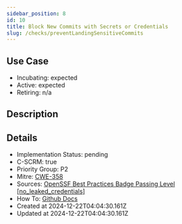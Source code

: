 ```yaml
---
sidebar_position: 8
id: 10
title: Block New Commits with Secrets or Credentials
slug: /checks/preventLandingSensitiveCommits
---
```


## Use Case
<!-- LEVELS:START -->
- Incubating: expected
- Active: expected
- Retiring: n/a
<!-- LEVELS:END -->

<!-- DESCRIPTION:START -->
## Description
<!-- DESCRIPTION:END -->

<!-- DETAILS:START -->
## Details
- Implementation Status: pending
- C-SCRM: true
- Priority Group: P2
- Mitre: [CWE-358](https://cwe.mitre.org/data/definitions/358.html)
- Sources: [OpenSSF Best Practices Badge Passing Level [no_leaked_credentials]](https://www.bestpractices.dev/en/criteria#0.no_leaked_credentials)
- How To: [Github Docs](https://docs.github.com/en/code-security/secret-scanning/about-secret-scanning)
- Created at 2024-12-22T04:04:30.161Z
- Updated at 2024-12-22T04:04:30.161Z
<!-- DETAILS:END -->
